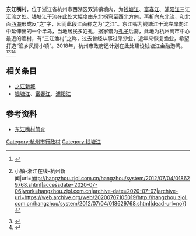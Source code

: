 {{Coord|30.1111973|120.171327|||display=title}}{{中国乡级行政区|2=33/01/06/110/200|上级行政区=[[浙江省|浙江省]][[杭州市|杭州市]][[西湖区_(杭州市)|西湖区]][[双浦镇|双浦镇]]|景观照片文件名=|景观照片描述=|汉语拼音=|通用拼音=|注音符號=|其它标音类型1=|其它标音1=|其它标音类型2=|其它标音2=|其它语言类型1=|其它语言地名1=|其它语言类型2=|其它语言地名2=|行政区全称=东江嘴村|行政区划代码=|行政区类别=[[行政村|行政村]]|地理坐标={{Coord|30.1111973|120.171327|||display=}}|总面积=|户籍人口=3901|常住人口=|常住人口年份=|人口密度=|行政区划=|官方网站=|政府驻地=|邮政编码=310000|毗邻行政区=|位置图文件名=|位置图描述=}}'''东江嘴村'''，位于浙江省杭州市西湖区双浦镇境内，为[[钱塘江|钱塘江]]、[[富春江|富春江]]、[[浦阳江|浦阳江]]三江汇流之处。钱塘江干流在此处大幅度由东北拐弯至西北方向，再折向东北流，和北面[[西湖|西湖]]形成反“之”字，因而此段江面称之为“之江”。东江嘴为钱塘江干流左岸向江中延伸出的一个半岛，当地居民多姓孔，据家谱为[[孔子|孔子]]后裔，此地为杭州离市中心最近的渔村，有“三江渔村”之称，过去曾经从事过采沙业，近年来恢复渔业，希望打造“渔乡风情小镇”。2018年，杭州市政府还计划在此处建设钱塘江金融港湾。<ref>{{Cite web|title=曾经的三江渔村东江嘴，未来将堪比陆家嘴！ - 杭州网 - 杭州新闻中心|url=https://hznews.hangzhou.com.cn/wghz/content/2018-02/05/content_6792457_3.htm|accessdate=2020-07-06|work=hznews.hangzhou.com.cn|archive-date=2020-07-06|archive-url=https://web.archive.org/web/20200706194600/https://hznews.hangzhou.com.cn/wghz/content/2018-02/05/content_6792457_3.htm|dead-url=no}}</ref><ref>{{Cite web|title=西湖区东江嘴村要建离市区最近的“渔乡风情小镇”-渔村{{!}}小镇-浙江在线-杭州新闻|url=http://hangzhou.zjol.com.cn/hangzhou/system/2012/07/04/018629768.shtml|accessdate=2020-07-06|work=hangzhou.zjol.com.cn|archive-date=2020-07-07|archive-url=https://web.archive.org/web/20200707105019/http://hangzhou.zjol.com.cn/hangzhou/system/2012/07/04/018629768.shtml|dead-url=no}}</ref><ref>{{Cite web|title=东江嘴村生态文化公园将现渔村特色景观·杭州日报|url=https://hzdaily.hangzhou.com.cn/hzrb/html/2011-10/17/content_1152076.htm|accessdate=2020-07-06|work=hzdaily.hangzhou.com.cn|archive-date=2020-07-08|archive-url=https://web.archive.org/web/20200708150952/https://hzdaily.hangzhou.com.cn/hzrb/html/2011-10/17/content_1152076.htm|dead-url=no}}</ref><ref>{{Cite web|title=三江渔村东江嘴--《杭州(周刊)》2018年43期|url=http://www.cnki.com.cn/Article/CJFDTotal-HZDZ201843012.htm|accessdate=2020-07-06|work=www.cnki.com.cn|archive-date=2020-07-06|archive-url=https://web.archive.org/web/20200706220500/http://www.cnki.com.cn/Article/CJFDTotal-HZDZ201843012.htm|dead-url=no}}</ref>

== 相关条目 ==

* [[之江新城|之江新城]]
* [[钱塘江|钱塘江]]、[[富春江|富春江]]、[[浦阳江|浦阳江]]

== 参考资料 ==
*[http://hzxhsp.zjzwfw.gov.cn/art/2015/10/22/art_906929_102770.html 东江嘴村简介]{{Wayback|url=http://hzxhsp.zjzwfw.gov.cn/art/2015/10/22/art_906929_102770.html |date=20200707101745 }}
{{Reflist}}
[[Category:杭州市行政村|Category:杭州市行政村]]
[[Category:钱塘江|Category:钱塘江]]